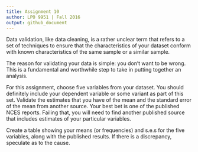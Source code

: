 ```yaml
---
title: Assignment 10
author: LPO 9951 | Fall 2016
output: github_document
---
```


Data validation, like data cleaning, is a rather unclear term that
refers to a set of techniques to ensure that the characteristics of
your dataset conform with known characteristics of the same sample or
a similar sample.  

The reason for validating your data is simple: you don't want to be
wrong. This is a fundamental and worthwhile step to take in
putting together an analysis.  

For this assignment, choose five variables from your dataset. You
should definitely include your dependent variable or some variant as
part of this set. Validate the estimates that you have of the mean and
the standard error of the mean from another source. Your best bet is
one of the published NCES reports. Failing that, you will need to find
another published source that includes estimates of your particular
variables.  

Create a table showing your means (or frequencies) and s.e.s for the
five variables, along with the published results. If there is a
discrepancy, speculate as to the cause.  

<br>
